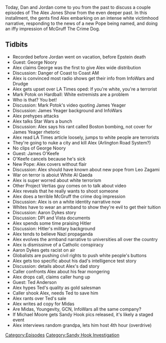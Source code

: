 {{DEFAULTSORT:
    #_EPISODE_0331:March 13-14, 2013
}}{{Episode
    | title             = March 13-14, 2013
    | caption           = Listen to this episode on [https://knowledgefight.libsyn.com/knowledge-fight-march-13-14-2013 Libsyn] [https://open.spotify.com/episode/6SAQkHlYvLP6wEkn521oEO Spotify]
    | episodeNumber     = 331
    | length            = 02:12:35
    | airDate           = August 12, 2019
    | coverageStartDate = March 13, 2013
    | coverageEndDate   = March 14, 2013
    | episodeType       = [[:Category:Sandy Hook Investigation|Sandy Hook Investigation]]
    | appearance        = [[George Noory]], [[Mark Potok]], [[James Yeager]], [[James O'Keefe]], [[Leo Zagami]], [[Aaron Dykes]], [[Ted Anderson]], [[Michael Moore]]
    | oocDrop           = I have no guilt; They literally attack our testicles
    | previousEpisode   = [[330: Magic Coins And Sheep Nations]]
    | nextEpisode       = [[332: Anunnaki Stasis and Emerald Treaties]]
}}

{{Stub}}

Today, Dan and Jordan come to you from the past to discuss a couple episodes of The Alex Jones Show from the even deeper past. In this installment, the gents find Alex embarking on an intense white victimhood narrative, responding to the news of a new Pope being named, and doing an iffy impression of McGruff The Crime Dog.

==Tidbits==

*Recorded before Jordan went on vacation, before Epstein death
*Guest: George Noory
*Alex claims George was the first to give Alex wide distribution
*Discussion: Danger of Coast to Coast AM
*Alex is convinced most radio shows get their info from InfoWars and Drudge
*Alex gets upset over LA Times oped: If you're white, you're a terrorist
*Mark Potok on Hardball: White extremists are a problem
*Who is that? You bet!
*Discussion: Mark Potok's video quoting James Yeager
*Discussion: James Yeager background and InfoWars
*Alex prehypes attacks
*Alex talks Star Wars a bunch
*Discussion: Alex says his rant called Boston bombing, not cover for James Yeager rhetoric
*Alex read LA Times article loosely, jumps to white people are terrorists
*They're going to nuke a city and kill Alex (Arlington Road System?)
*No clips of George Noory
*Guest: James O'Keefe
*O'Keefe cancels because he's sick
*New Pope: Alex covers without flair
*Discussion: Alex should have known about new pope from Leo Zagami
*War on terror is aboiut White Al Qaeda
*Alex is super worred about white terrorism
*Other Project Vertias guy comes on to talk about video
*Alex reveals that he really wants to shoot someone
*Alex does a terrible McGruff the crime dog impression
*Discussion: Alex is on a white identity narrative now
*Whites have to wear an armband to show they're evil to get their tuition
*Discussion: Aaron Dykes story
*Discussion: DPI and Vista documents
*Alex spends some time praising Hitler
*Discussion: Hitler's military background
*Alex tends to believe Nazi propaganda
*Alex evolves the armband narrative to universities all over the country
*Alex is dismissinve of a Catholic conspiracy
*Aaron Dykes gets racist on air
*Globalists are pushing civil rights to push white people's buttons
*Alex gets too specific about his dad's intelligence test story
*Discussion: details about Alex's dad story
*Caller confronts Alex about his fear mongering
*Alex drops call, claims caller hung up
*Guest: Ted Anderson
*Alex hypes Ted's quality as gold salesman
*Caller shook Alex, needs Ted to save him
*Alex rants over Ted's sale
*Alex writes ad copy for Midas
*Are Midas, Youngevity, GCN, InfoWars all the same company?
*If Michael Moore gets Sandy Hook pics released, it's likely a staged event
*Alex interviews random grandpa, lets him host 4th hour (overdrive)

[[Category:Episodes]]
[[Category:Sandy Hook Investigation]]
